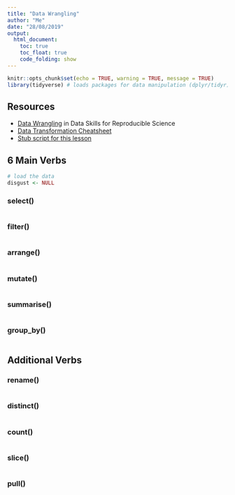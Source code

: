 ```yaml
---
title: "Data Wrangling"
author: "Me"
date: "28/08/2019"
output: 
  html_document:
    toc: true
    toc_float: true
    code_folding: show
---
```


```r
knitr::opts_chunk$set(echo = TRUE, warning = TRUE, message = TRUE)
library(tidyverse) # loads packages for data manipulation (dplyr/tidyr)
```

## Resources

* [Data Wrangling](https://psyteachr.github.io/msc-data-skills/dplyr.html) in Data Skills for Reproducible Science
* [Data Transformation Cheatsheet](https://github.com/rstudio/cheatsheets/raw/master/data-transformation.pdf)
* [Stub script for this lesson](stubs/2_wrangling.Rmd)

## 6 Main Verbs

```r
# load the data
disgust <- NULL
```

### select()

```r

```

### filter()

```r

```

### arrange()

```r

```

### mutate()

```r

```

### summarise()

```r

```

### group_by()

```r

```

## Additional Verbs


### rename()

```r

```

### distinct()

```r

```

### count()

```r

```

### slice()

```r

```

### pull()

```r

```







